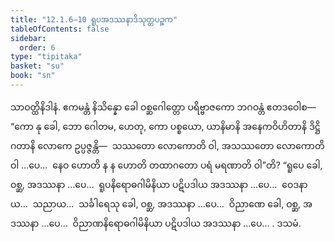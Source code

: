 ```yaml
---
title: "12.1.6–10 ရူပအဒဿနာဒိသုတ္တပဉ္စက"
tableOfContents: false
sidebar:
  order: 6
type: "tipitaka"
basket: "su"
book: "sn"
---
```



<DynamicBreadcrumb />

<Division number="612–616" book="sn" e="ch" v="18" p="374">

<Paragraph number="1246" book="sn">
သာဝတ္ထိနိဒါနံ. ဧကမန္တံ နိသိန္နော ခေါ ဝစ္ဆဂေါတ္တော ပရိဗ္ဗာဇကော ဘဂဝန္တံ ဧတဒဝေါစ—  “ကော နု ခေါ, ဘော ဂေါတမ, ဟေတု, ကော ပစ္စယော, ယာနိမာနိ အနေကဝိဟိတာနိ ဒိဋ္ဌိဂတာနိ လောကေ ဥပ္ပဇ္ဇန္တိ—  သဿတော လောကောတိ ဝါ, အသဿတော လောကောတိ ဝါ …ပေ…  နေဝ ဟောတိ န န ဟောတိ တထာဂတော ပရံ မရဏာတိ ဝါ”တိ? “ရူပေ ခေါ, ဝစ္ဆ, အဒဿနာ …ပေ…  ရူပနိရောဓဂါမိနိယာ ပဋိပဒါယ အဒဿနာ …ပေ…  ဝေဒနာယ…  သညာယ…  သင်္ခါရေသု ခေါ, ဝစ္ဆ, အဒဿနာ …ပေ…  ဝိညာဏေ ခေါ, ဝစ္ဆ, အဒဿနာ …ပေ…  ဝိညာဏနိရောဓဂါမိနိယာ ပဋိပဒါယ အဒဿနာ …ပေ… .

</Paragraph>
</Division>

<Paragraph number="1247" type="center" book="sn">
ဒသမံ.
</Paragraph>